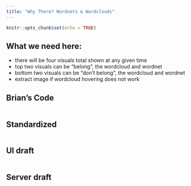 ```yaml
---
title: "Why There? Wordnets & Wordclouds"
---
```


```r
knitr::opts_chunk$set(echo = TRUE)
```

## What we need here:

- there will be four visuals total shown at any given time
- top two visuals can be "belong", the wordcloud and wordnet
- bottom two visuals can be "don't belong", the wordcloud and wordnet
- extract image if wordcloud hovering does not work

## Brian's Code
```r

```

## Standardized
```r

```


## UI draft
```r

```


## Server draft
```r

```

